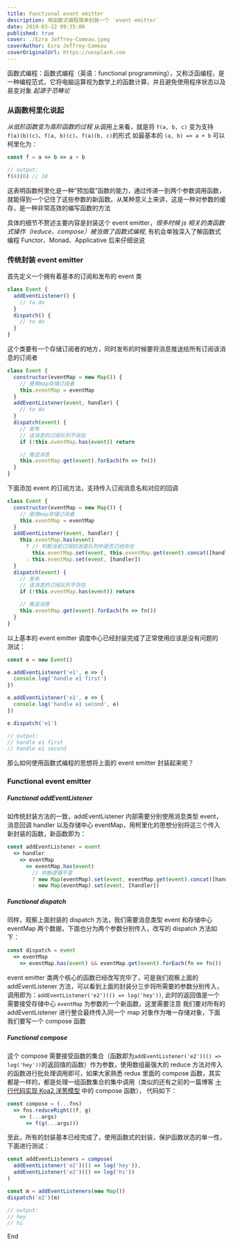 ```yaml
---
title: Functional event emitter
description: 用函数式编程简单封装一个 `event emitter`
date: 2019-03-22 09:35:00
published: true
cover: ./Ezra Jeffrey-Comeau.jpeg
coverAuthor: Ezra Jeffrey-Comeau
coverOriginalUrl: https://unsplash.com
---
```


函数式编程：函数式编程（英语：functional programming），又称泛函编程，是一种编程范式，它将电脑运算视为数学上的函数计算，并且避免使用程序状态以及易变对象
_起源于范畴论_

### 从函数柯里化说起

_从低阶函数变为高阶函数的过程_
从调用上来看，就是将 `f(a, b, c)` 变为支持 `f(a)(b)(c)`、`f(a, b)(c)`、`f(a)(b, c)`的形式
如最基本的 `(a, b) => a + b` 可以柯里化为：

```js
const f = a => b => a + b

// output:
f(4)(6) // 10
```

这表明函数柯里化是一种“预加载”函数的能力，通过传递一到两个参数调用函数，就能得到一个记住了这些参数的新函数。从某种意义上来讲，这是一种对参数的缓存，是一种非常高效的编写函数的方法

具体的细节不赘述主要内容是封装这个 event emitter，_很多时候 js 相关的类函数式操作（reduce、compose）被当做了函数式编程_, 有机会单独深入了解函数式编程 Functor、Monad、Applicative 后来仔细说说

### 传统封装 event emitter

首先定义一个拥有着基本的订阅和发布的 event 类

```js
class Event {
  addEventListener() {
    // to do
  }
  dispatch() {
    // to do
  }
}
```

这个类要有一个存储订阅者的地方，同时发布的时候要将消息推送给所有订阅该消息的订阅者

```js
class Event {
  constructor(eventMap = new Map()) {
    // 使用map存储订阅者
    this.eventMap = eventMap
  }
  addEventListener(event, handler) {
    // to do
  }
  dispatch(event) {
    // 发布
    // 该消息的订阅队列不存在
    if (!this.eventMap.has(event)) return

    // 推送消息
    this.eventMap.get(event).forEach(fn => fn())
  }
}
```

下面添加 event 的订阅方法，支持传入订阅消息名和对应的回调

```js
class Event {
  constructor(eventMap = new Map()) {
    // 使用map存储订阅者
    this.eventMap = eventMap
  }
  addEventListener(event, handler) {
    this.eventMap.has(event)
      ? // 判断当前订阅的消息队列中是否已经存在
        this.eventMap.set(event, this.eventMap.get(event).concat([handler]))
      : this.eventMap.set(event, [handler])
  }
  dispatch(event) {
    // 发布
    // 该消息的订阅队列不存在
    if (!this.eventMap.has(event)) return

    // 推送消息
    this.eventMap.get(event).forEach(fn => fn())
  }
}
```

以上基本的 event emitter 调度中心已经封装完成了正常使用应该是没有问题的
测试：

```js
const e = new Event()

e.addEventListener('e1', e => {
  console.log('handle e1 first')
})

e.addEventListener('e1', e => {
  console.log('handle e1 second', e)
})

e.dispatch('e1')

// output:
// handle e1 first
// handle e1 second
```

那么如何使用函数式编程的思想将上面的 event emitter 封装起来呢？

### Functional event emitter

##### Functional addEventListener

如传统封装方法的一致，addEventListener 内部需要分别使用消息类型 event，消息回调 handler 以及存储中心 eventMap，用柯里化的思想分别将这三个传入新封装的函数，新函数即为：

```js
const addEventListener = event
  => handler
    => eventMap
      => eventMap.has(event)
        // 判断逻辑不变
        ? new Map(eventMap).set(event, eventMap.get(event).concat([handler]))
        : new Map(eventMap).set(event, [handler])
```

##### Functional dispatch

同样，观察上面封装的 dispatch 方法，我们需要消息类型 event 和存储中心 eventMap 两个数据，下面也分为两个参数分别传入，改写的 dispatch 方法如下：

```js
const dispatch = event
  => eventMap
    => eventMap.has(event) && eventMap.get(event).forEach(fn => fn())
```

event emitter 类两个核心的函数已经改写完毕了，可是我们观察上面的 addEventListener 方法，可以看到上面的封装分三步将所需要的参数分别传入，调用即为：`addEventListener('e2')(() => log('hey'))`, 此时的返回值是一个需要接受存储中心 `eventMap` 为参数的一个新函数，这里需要注意
我们要对所有的 addEventListener 进行整合最终传入同一个 map 对象作为唯一存储对象，下面我们要写一个 compose 函数

##### Functional compose

这个 compose 需要接受函数的集合（函数即为`addEventListener('e2')(() => log('hey'))`的返回值的函数）作为参数，使用数组最强大的 reduce 方法对传入的函数进行批处理调用即可，如果大家熟悉 redux 里面的 compose 函数，其实都是一样的，都是处理一组函数集合的集中调用（类似的还有之前的一篇博客 [十行代码实现 Koa2 洋葱模型](https://justwink.cn/post/2019-02-22-KoaOnionModel) 中的 compose 函数）， 代码如下：

```js
const compose = (...fns)
  => fns.reduceRight((f, g)
    => (...args)
      => f(g(...args)))
```

至此，所有的封装基本已经完成了，使用函数式的封装，保护函数状态的单一性，下面进行测试：

```js
const addEventListeners = compose(
  addEventListener('e2')(() => log('hey')),
  addEventListener('e2')(() => log('hi'))
)

const m = addEventListeners(new Map())
dispatch('e2')(m)

// output:
// hey
// hi
```

End
